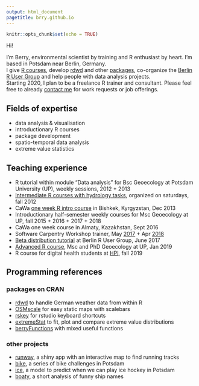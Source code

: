 ```yaml
---
output: html_document
pagetitle: brry.github.io
---
```



```r
knitr::opts_chunk$set(echo = TRUE)
```

Hi!

I'm Berry, environmental scientist by training and R enthusiast by heart. 
I'm based in Potsdam near Berlin, Germany.   
I give [R courses](https://github.com/brry/course#slides), 
develop [rdwd](https://github.com/brry/rdwd#rdwd) and other [packages](ftp://cran.r-project.org/pub/R/web/checks/check_results_berry-b_at_gmx.de.html), 
co-organize the [Berlin R User Group](https://www.meetup.com/de-DE/Berlin-R-Users-Group/) 
and help people with data analysis projects.  
Starting 2020, I plan to be a freelance R trainer and consultant. 
Please feel free to already [contact me](mailto:berry-b@gmx.de) for work requests or job offerings.  


## Fields of expertise

- data analysis & visualisation
- introductionary R courses
- package development
- spatio-temporal data analysis
- extreme value statistics

## Teaching experience

- R tutorial within module "Data analysis" for Bsc Geoecology at Potsdam University (UP), weekly sessions, 2012 + 2013
- [Intermediate R courses with hydrology tasks](https://github.com/brry/brry.github.io/blob/master/Rhydro2012.pdf), organized on saturdays, fall 2012
- CaWa [one week R intro course](http://www.cawa-project.net/ru/news-detail/news/cawa-training-course-statistical-analysis-in-hydrology-introduction-into-r/) in Bishkek, Kyrgyzstan, Dec 2013
- Introductionary half-semester weekly courses for  Msc Geoecology at UP, fall 2015 + 2016 + 2017 + 2018
- CaWa one week course in Almaty, Kazakhstan, Sept 2016
- Software Carpentry Workshop trainer, May [2017](https://swc-bb.github.io/2017-05-17-GFZ/) + Apr [2018](https://swc-bb.github.io/2018-04-25-Potsdam-Berlin/)
- [Beta distribution tutorial](https://www.meetup.com/de-DE/Berlin-R-Users-Group/events/241002508/) at Berlin R User Group, June 2017
- [Advanced R course](https://github.com/brry/course/blob/master/uni.md), Msc and PhD Geoecology at UP, Jan 2019
- R course for digital health students at [HPI](https://open.hpi.de/courses/fprog-wi-2019), fall 2019


## Programming references

### packages on CRAN
- [rdwd](https://github.com/brry/rdwd#rdwd) to handle German weather data from within R
- [OSMscale](https://github.com/brry/OSMscale#intro) for easy static maps with scalebars
- [rskey](https://github.com/brry/rskey#rskey) for rstudio keyboard shortcuts
- [extremeStat](https://github.com/brry/extremeStat#intro) to fit, plot and compare extreme value distributions
- [berryFunctions](https://cran.r-project.org/web/packages/berryFunctions/vignettes/berryFunctions.html) with mixed useful functions

### other projects
- [runway](https://github.com/brry/runway#runway), a shiny app with an interactive map to find running tracks
- [bike](https://github.com/brry/bike), a series of bike challenges in Potsdam
- [ice](https://github.com/brry/ice#ice-hockey-playability-prediction), a model to predict when we can play ice hockey in Potsdam
- [boaty](https://github.com/brry/boaty#boaty), a short analysis of funny ship names
